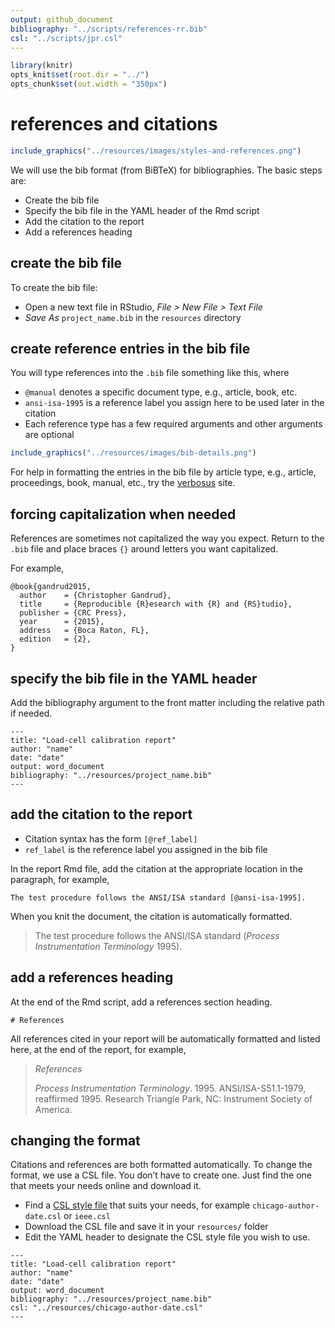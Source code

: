 ```yaml
---
output: github_document
bibliography: "../scripts/references-rr.bib"
csl: "../scripts/jpr.csl"
---
```


```r
library(knitr)
opts_knit$set(root.dir = "../")
opts_chunk$set(out.width = "350px")
```

# references and citations 

```r
include_graphics("../resources/images/styles-and-references.png")
```

We will use the bib format (from BiBTeX) for bibliographies. The  basic steps are: 

- Create the bib file  
- Specify the bib file in the YAML header of the Rmd script
- Add the citation to the report  
- Add a references heading 




## create the bib file

To create the bib file:

- Open a new text file in RStudio, *File &gt; New File &gt; Text File*
- *Save As* `project_name.bib` in the `resources` directory





## create reference entries in the bib file

You will type references into the `.bib` file something like this, where 

- `@manual` denotes a specific document type, e.g., article, book, etc. 
- `ansi-isa-1995` is a reference label you assign here to be used later in the citation 
- Each reference type has a few required arguments and other arguments are  optional


```r
include_graphics("../resources/images/bib-details.png")
```

<!-- <pre class="r"><code>@manual{ansi-isa-1995, -->
<!--     title        = {Process instrumentation terminology}, -->
<!--     edition      = {ANSI/ISA-S51.1-1979, reaffirmed 1995}, -->
<!--     organization = {Instrument Society of America}, -->
<!--     address      = {Research Triangle Park, NC}, -->
<!--     year         = {1995}, -->
<!--     note         = {ISBN 0-87664-390-4}, -->
<!-- }</code></pre> -->


For help in formatting the entries in the bib file by article type, e.g., article, proceedings, book, manual, etc., try the  [verbosus](https://verbosus.com/bibtex-style-examples.html) site.




## forcing capitalization when needed

References are sometimes not capitalized the way you expect. Return to the `.bib` file and place braces `{}` around letters you want capitalized.

For example,

```
@book{gandrud2015,
  author    = {Christopher Gandrud},
  title     = {Reproducible {R}esearch with {R} and {RS}tudio},
  publisher = {CRC Press},
  year      = {2015},
  address   = {Boca Raton, FL},
  edition   = {2},
}
```



## specify the bib file in the YAML header

Add the bibliography argument to the front matter including the relative path if needed.

<pre class="r"><code>---
title: "Load-cell calibration report"
author: "name"
date: "date"
output: word_document
bibliography: "../resources/project_name.bib"
---</code></pre>





## add the citation to the report

- Citation syntax has the form `[@ref_label]` 
- `ref_label` is the reference label you assigned in the bib file


In the report Rmd file, add the citation at the appropriate location in the paragraph, for example,

<pre class="r"><code>The test procedure follows the ANSI/ISA standard [@ansi-isa-1995].
</code></pre>

When you knit the document, the citation is automatically formatted.

> The test procedure follows the ANSI/ISA standard (*Process Instrumentation
Terminology* 1995).




## add a references heading

At the end of the Rmd script, add a references section heading.

<pre class="r"><code># References
</code></pre>

All references cited in your report will be automatically formatted and listed here, at the end of the report, for example, 

> *References*
>
> *Process Instrumentation Terminology*. 1995. ANSI/ISA-S51.1-1979,
reaffirmed 1995. Research Triangle Park, NC: Instrument Society of America.






## changing the format

Citations and references are both formatted automatically. To change the format, we use a CSL file. You don't have to create one. Just find the one that meets your needs online and download it.

- Find a [CSL style file](https://citationstyles.org/authors/) that suits your needs, for example `chicago-author-date.csl` or `ieee.csl`
- Download the CSL file and save it in your `resources/` folder
- Edit the YAML header to designate the CSL style file you wish to use.

<pre class="r"><code>---
title: "Load-cell calibration report"
author: "name"
date: "date"
output: word_document
bibliography: "../resources/project_name.bib"
csl: "../resources/chicago-author-date.csl"
---</code></pre>


